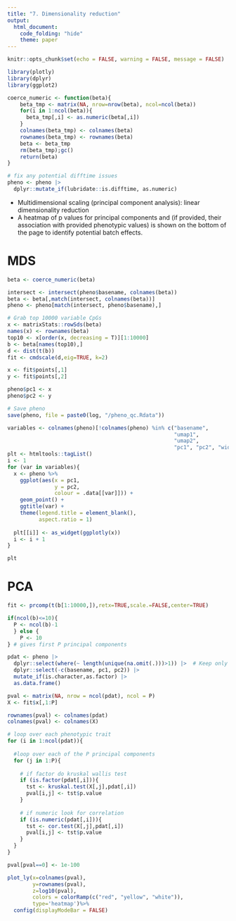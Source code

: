 ```yaml
---
title: "7. Dimensionality reduction"
output:
  html_document:
    code_folding: "hide"
    theme: paper
---
```


```r
knitr::opts_chunk$set(echo = FALSE, warning = FALSE, message = FALSE)

library(plotly)
library(dplyr)
library(ggplot2)

coerce_numeric <- function(beta){
    beta_tmp <- matrix(NA, nrow=nrow(beta), ncol=ncol(beta))
    for(i in 1:ncol(beta)){
      beta_tmp[,i] <- as.numeric(beta[,i])
    }
    colnames(beta_tmp) <- colnames(beta)
    rownames(beta_tmp) <- rownames(beta)
    beta <- beta_tmp
    rm(beta_tmp);gc()
    return(beta)
}

# fix any potential difftime issues
pheno <- pheno |> 
  dplyr::mutate_if(lubridate::is.difftime, as.numeric)
```

* Multidimensional scaling (principal component analysis): linear dimensionality reduction
* A heatmap of p values for principal components and (if provided, their association with provided phenotypic values) is shown on the bottom of the page to identify potential batch effects.

# MDS

```r
beta <- coerce_numeric(beta)

intersect <- intersect(pheno$basename, colnames(beta))
beta <- beta[,match(intersect, colnames(beta))]
pheno <- pheno[match(intersect, pheno$basename),]

# Grab top 10000 variable CpGs
x <- matrixStats::rowSds(beta)
names(x) <- rownames(beta)
top10 <- x[order(x, decreasing = T)][1:10000]
b <- beta[names(top10),]
d <- dist(t(b))
fit <- cmdscale(d,eig=TRUE, k=2)

x <- fit$points[,1]
y <- fit$points[,2]

pheno$pc1 <- x
pheno$pc2 <- y

# Save pheno
save(pheno, file = paste0(log, "/pheno_qc.Rdata"))

variables <- colnames(pheno)[!colnames(pheno) %in% c("basename",
                                                     "umap1",
                                                     "umap2",
                                                     "pc1", "pc2", "widage")]
plt <- htmltools::tagList()
i <- 1
for (var in variables){
  x <- pheno %>%
    ggplot(aes(x = pc1,
               y = pc2,
               colour = .data[[var]])) +
    geom_point() +
    ggtitle(var) +
    theme(legend.title = element_blank(),
          aspect.ratio = 1)
  
  plt[[i]] <- as_widget(ggplotly(x))
  i <- i + 1
}

plt
```


# PCA

```r
fit <- prcomp(t(b[1:10000,]),retx=TRUE,scale.=FALSE,center=TRUE)

if(ncol(b)<=10){
  P <- ncol(b)-1
  } else {
    P <- 10
} # gives first P principal components

pdat <- pheno |>
  dplyr::select(where(~ length(unique(na.omit(.)))>1)) |>  # Keep only columns which have more than one unique value for batch effect analysis.
  dplyr::select(-c(basename, pc1, pc2)) |> 
  mutate_if(is.character,as.factor) |> 
  as.data.frame()

pval <- matrix(NA, nrow = ncol(pdat), ncol = P)
X <- fit$x[,1:P]

rownames(pval) <- colnames(pdat)
colnames(pval) <- colnames(X)

# loop over each phenotypic trait
for (i in 1:ncol(pdat)){
  
  #loop over each of the P principal components
  for (j in 1:P){
    
    # if factor do kruskal wallis test
    if (is.factor(pdat[,i])){
      tst <- kruskal.test(X[,j],pdat[,i])
      pval[i,j] <- tst$p.value
    }
    
    # if numeric look for correlation
    if (is.numeric(pdat[,i])){
      tst <- cor.test(X[,j],pdat[,i])
      pval[i,j] <- tst$p.value
    }
  }
}

pval[pval==0] <- 1e-100

plot_ly(x=colnames(pval),
        y=rownames(pval),
        z=log10(pval),
        colors = colorRamp(c("red", "yellow", "white")),
        type='heatmap')%>%
  config(displayModeBar = FALSE)
```
